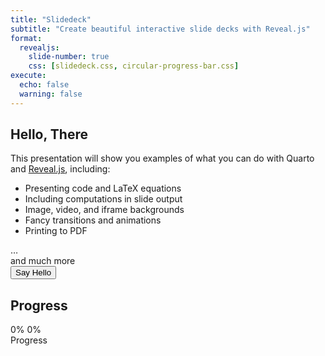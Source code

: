 ```yaml
---
title: "Slidedeck"
subtitle: "Create beautiful interactive slide decks with Reveal.js"
format:
  revealjs: 
    slide-number: true
    css: [slidedeck.css, circular-progress-bar.css]
execute:
  echo: false
  warning: false    
---
```


## Hello, There

This presentation will show you examples of what you can do with Quarto and [Reveal.js](https://revealjs.com), including:

-   Presenting code and LaTeX equations
-   Including computations in slide output
-   Image, video, and iframe backgrounds
-   Fancy transitions and animations
-   Printing to PDF

...<div class="foo">and much more</div>

<form>  
  <input type="button" value="Say Hello" onclick="msg()"/>  
</form> 

<script type="text/javascript">
  function msg(){  
    alert("Hello, Local Slidedeck Script!");  
  }
</script>  

<script type="text/javascript" src="https://raw.githubusercontent.com/vanHeemstraSystems/quarto-revealjs/main/slidedeck.js"></script>

## Progress

<script type="text/javascript" src="https://d3js.org/d3.v4.min.js"></script>

```{=html}
<div class="container">
  <div class="circular-progress">
    <span class="progress-value">0%</span>
    <span class="progress-loaded-value">0%</span>
  </div>
  <span class="text">Progress</span>
</div>
```

<script type="text/javascript">
let progressData = Promise.all([d3.json("https://raw.githubusercontent.com/vanHeemstraSystems/quarto-revealjs/main/data/progress.json")])
  .then(
    function success(allData) {
      const allDataProgress = allData[0];
      return[allDataProgress[0]]
    },
    function error(e) {
      throw e;
    }
  );

let circularProgress = document.querySelector(".circular-progress"),
    progressValue = document.querySelector(".progress-value"),
    progressLoadedValue = document.querySelector(".progress-loaded-value");

let progressStartValue = 0,    
    progressEndValue = 90,
    progressLoadedEndValue = progressData.end,
    speed = 100;

let progress = setInterval(() => {
    progressStartValue++;
    progressValue.textContent = `${progressStartValue}%`
    progressLoadedValue.textContent = `${progressLoadedEndValue}%`
    circularProgress.style.background = `conic-gradient(#7d2ae8 ${progressStartValue * 3.6}deg, #ededed 0deg)`
    if(progressStartValue == progressEndValue){
        clearInterval(progress);
    }
}, speed);
</script>
